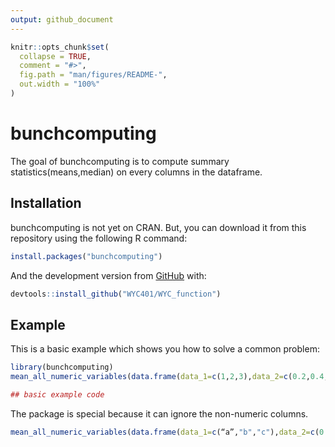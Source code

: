 ```yaml
---
output: github_document
---
```


<!-- README.md is generated from README.Rmd. Please edit that file -->

```r
knitr::opts_chunk$set(
  collapse = TRUE,
  comment = "#>",
  fig.path = "man/figures/README-",
  out.width = "100%"
)
```

# bunchcomputing

<!-- badges: start -->
<!-- badges: end -->

The goal of bunchcomputing is to compute summary statistics(means,median) on every columns in the dataframe.

## Installation

bunchcomputing is not yet on CRAN. But, you can download it from this repository using the following R command:

``` r
install.packages("bunchcomputing")
```

And the development version from [GitHub](https://github.com/) with:

``` r
devtools::install_github("WYC401/WYC_function")
```
## Example

This is a basic example which shows you how to solve a common problem:

```r
library(bunchcomputing)
mean_all_numeric_variables(data.frame(data_1=c(1,2,3),data_2=c(0.2,0.4,0.4)))

## basic example code
```

The package is special because it can ignore the non-numeric columns.
```r
mean_all_numeric_variables(data.frame(data_1=c(“a”,"b","c"),data_2=c(0.2,0.4,0.4)))
```
